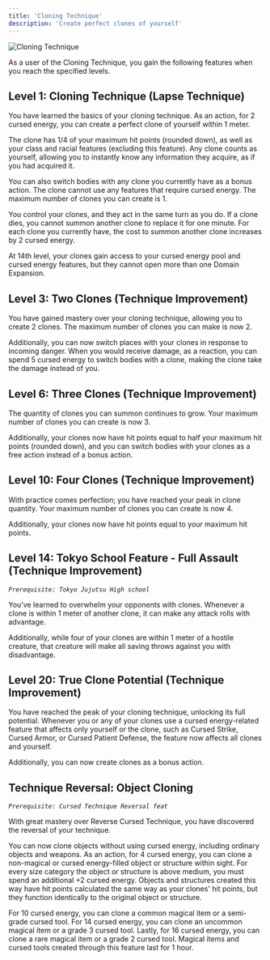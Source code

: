 ```yaml
---
title: 'Cloning Technique'
description: 'Create perfect clones of yourself'
---
```


<img
  src="/images/cursed-techniques/cloning-technique.png"
  alt="Cloning Technique"
/>

As a user of the Cloning Technique, you gain the following features when you reach the specified levels.

## Level 1: Cloning Technique (Lapse Technique)
You have learned the basics of your cloning technique. As an action, for 2 cursed energy, you can create a perfect clone of yourself within 1 meter. 

The clone has 1/4 of your maximum hit points (rounded down), as well as your class and racial features (excluding this feature). Any clone counts as yourself, allowing you to instantly know any information they acquire, as if you had acquired it. 

You can also switch bodies with any clone you currently have as a bonus action. The clone cannot use any features that require cursed energy. The maximum number of clones you can create is 1. 

You control your clones, and they act in the same turn as you do. If a clone dies, you cannot summon another clone to replace it for one minute. For each clone you currently have, the cost to summon another clone increases by 2 cursed energy.

At 14th level, your clones gain access to your cursed energy pool and cursed energy features, but they cannot open more than one Domain Expansion.

## Level 3: Two Clones (Technique Improvement)
You have gained mastery over your cloning technique, allowing you to create 2 clones. The maximum number of clones you can make is now 2.

Additionally, you can now switch places with your clones in response to incoming danger. When you would receive damage, as a reaction, you can spend 5 cursed energy to switch bodies with a clone, making the clone take the damage instead of you.

## Level 6: Three Clones (Technique Improvement)
The quantity of clones you can summon continues to grow. Your maximum number of clones you can create is now 3.

Additionally, your clones now have hit points equal to half your maximum hit points (rounded down), and you can switch bodies with your clones as a free action instead of a bonus action.

## Level 10: Four Clones (Technique Improvement)
With practice comes perfection; you have reached your peak in clone quantity. Your maximum number of clones you can create is now 4.

Additionally, your clones now have hit points equal to your maximum hit points.

## Level 14: Tokyo School Feature - Full Assault (Technique Improvement)
*`Prerequisite: Tokyo Jujutsu High school`*

You’ve learned to overwhelm your opponents with clones. Whenever a clone is within 1 meter of another clone, it can make any attack rolls with advantage.

Additionally, while four of your clones are within 1 meter of a hostile creature, that creature will make all saving throws against you with disadvantage.

## Level 20: True Clone Potential (Technique Improvement)
You have reached the peak of your cloning technique, unlocking its full potential. Whenever you or any of your clones use a cursed energy-related feature that affects only yourself or the clone, such as Cursed Strike, Cursed Armor, or Cursed Patient Defense, the feature now affects all clones and yourself.

Additionally, you can now create clones as a bonus action.

## Technique Reversal: Object Cloning
*`Prerequisite: Cursed Technique Reversal feat`*

With great mastery over Reverse Cursed Technique, you have discovered the reversal of your technique. 

You can now clone objects without using cursed energy, including ordinary objects and weapons. As an action, for 4 cursed energy, you can clone a non-magical or cursed energy-filled object or structure within sight. For every size category the object or structure is above medium, you must spend an additional +2 cursed energy. Objects and structures created this way have hit points calculated the same way as your clones' hit points, but they function identically to the original object or structure.

For 10 cursed energy, you can clone a common magical item or a semi-grade cursed tool. For 14 cursed energy, you can clone an uncommon magical item or a grade 3 cursed tool. Lastly, for 16 cursed energy, you can clone a rare magical item or a grade 2 cursed tool. Magical items and cursed tools created through this feature last for 1 hour.